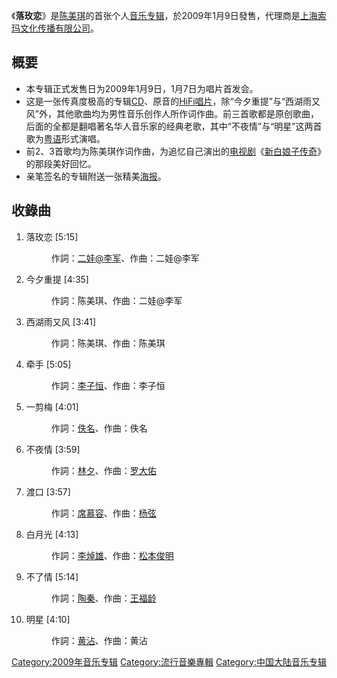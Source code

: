 {{Infobox Album 
|  Name        = 落玫恋
|  Type        = [[錄音室專輯|錄音室專輯]]
|  Artist      = [[陈美琪|陈美琪]]
|  Cover       = 落玫恋 cover.jpg
|  Released    = 2009年1月9日
|  Recorded    = 
|  Genre       = [[华语流行|华语流行]]
|  Length      = 42分07秒
|  Label       = [[中国音乐家音像出版社|中国音乐家音像出版社]]（ISRC CNA500835300）
|  Producer    = 
|  Reviews     =
|  Certification = 
|  Chart position = 
|  Last album  = 
|  This album  = '''落玫恋'''<br />（2009年）
|  Next album  = 
}}

《'''落玫恋'''》是[[陈美琪|陈美琪]]的首张个人[[音乐专辑|音乐专辑]]，於2009年1月9日發售，代理商是[[上海索玛文化传播有限公司|上海索玛文化传播有限公司]]。

==概要==
{{Cquote 2|回忆西湖风又雨<br />聆听陈美琪原音 重现新白情缘<br />陈美琪／落玫恋}}
*本专辑正式发售日为2009年1月9日，1月7日为唱片首发会。
*这是一张传真度极高的专辑[[CD|CD]]、原音的[[HiFi|HiFi]][[唱片|唱片]]，除“今夕重提”与“西湖雨又风”外，其他歌曲均为男性音乐创作人所作词作曲。前三首歌都是原创歌曲，后面的全都是翻唱著名华人音乐家的经典老歌，其中“不夜情”与“明星”这两首歌为[[粤语|粤语]]形式演唱。
*前2、3首歌均为陈美琪作词作曲，为追忆自己演出的[[电视剧|电视剧]]《[[新白娘子传奇|新白娘子传奇]]》的那段美好回忆。
*亲笔签名的专辑附送一张精美[[海报|海报]]。

==收錄曲==
#落玫恋 [5:15]
#:作詞：[[二娃@李军|二娃@李军]]、作曲：二娃@李军
#今夕重提 [4:35]
#:作詞：陈美琪、作曲：二娃@李军
#西湖雨又风 [3:41]
#:作詞：陈美琪、作曲：陈美琪
#牵手 [5:05]
#:作詞：[[李子恒|李子恒]]、作曲：李子恒
#一剪梅 [4:01]
#:作詞：[[佚名|佚名]]、作曲：佚名
#不夜情 [3:59]
#:作詞：[[林夕|林夕]]、作曲：[[罗大佑|罗大佑]]
#渡口 [3:57]
#:作詞：[[席慕容|席慕容]]、作曲：[[杨弦|杨弦]]
#白月光 [4:13]
#:作詞：[[李焯雄|李焯雄]]、作曲：[[松本俊明|松本俊明]]
#不了情 [5:14]
#:作詞：[[陶秦|陶秦]]、作曲：[[王福龄|王福龄]]
#明星 [4:10]
#:作詞：[[黄沾|黄沾]]、作曲：黄沾

{{DEFAULTSORT:Luo Mei Lian}}
[[Category:2009年音乐专辑|Category:2009年音乐专辑]]
[[Category:流行音樂專輯|Category:流行音樂專輯]]
[[Category:中国大陆音乐专辑|Category:中国大陆音乐专辑]]
{{album-stub}}